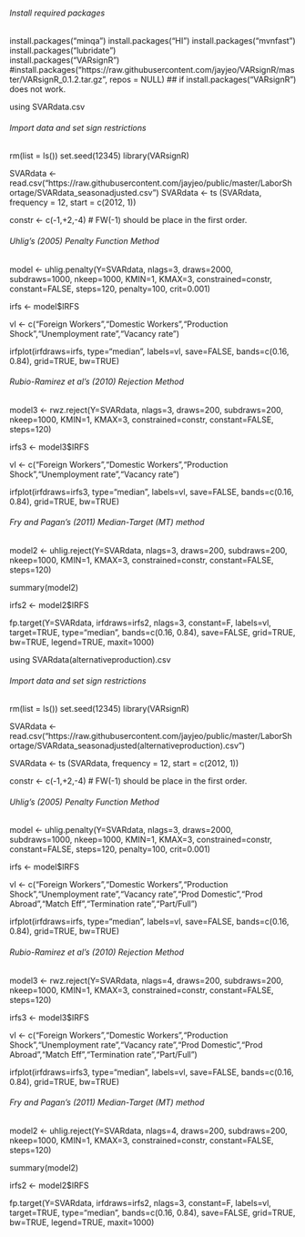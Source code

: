 ###### Install required packages
install.packages("minqa") 
install.packages("HI") 
install.packages("mvnfast")
install.packages("lubridate")  
install.packages("VARsignR")  
#install.packages("https://raw.githubusercontent.com/jayjeo/VARsignR/master/VARsignR_0.1.2.tar.gz", repos = NULL)    ## if install.packages("VARsignR") does not work. 

################## using SVARdata.csv ##################
###### Import data and set sign restrictions

rm(list = ls())
set.seed(12345)
library(VARsignR)

SVARdata <- read.csv("https://raw.githubusercontent.com/jayjeo/public/master/LaborShortage/SVARdata_seasonadjusted.csv")
SVARdata <- ts (SVARdata, frequency = 12, start = c(2012, 1))

constr <- c(-1,+2,-4)  # FW(-1) should be place in the first order. 


###### Uhlig’s (2005) Penalty Function Method

model <- uhlig.penalty(Y=SVARdata, nlags=3, draws=2000, subdraws=1000, nkeep=1000, KMIN=1, KMAX=3, constrained=constr, constant=FALSE, steps=120, penalty=100, crit=0.001)

irfs <- model$IRFS 

vl <- c("Foreign Workers","Domestic Workers","Production Shock","Unemployment rate","Vacancy rate")

irfplot(irfdraws=irfs, type="median", labels=vl, save=FALSE, bands=c(0.16, 0.84), grid=TRUE, bw=TRUE)


###### Rubio-Ramirez et al’s (2010) Rejection Method

model3 <- rwz.reject(Y=SVARdata, nlags=3, draws=200, subdraws=200, nkeep=1000, KMIN=1, KMAX=3, constrained=constr, constant=FALSE, steps=120)

irfs3 <- model3$IRFS

vl <- c("Foreign Workers","Domestic Workers","Production Shock","Unemployment rate","Vacancy rate")

irfplot(irfdraws=irfs3, type="median", labels=vl, save=FALSE, bands=c(0.16, 0.84), grid=TRUE, bw=TRUE)


###### Fry and Pagan’s (2011) Median-Target (MT) method

model2 <- uhlig.reject(Y=SVARdata, nlags=3, draws=200, subdraws=200, nkeep=1000, KMIN=1, KMAX=3, constrained=constr, constant=FALSE, steps=120)

summary(model2)

irfs2 <- model2$IRFS

fp.target(Y=SVARdata, irfdraws=irfs2, nlags=3, constant=F, labels=vl, target=TRUE, type="median", bands=c(0.16, 0.84), save=FALSE, grid=TRUE, bw=TRUE, legend=TRUE, maxit=1000)



################## using SVARdata(alternativeproduction).csv ##################
###### Import data and set sign restrictions

rm(list = ls())
set.seed(12345)
library(VARsignR)

SVARdata <- read.csv("https://raw.githubusercontent.com/jayjeo/public/master/LaborShortage/SVARdata_seasonadjusted(alternativeproduction).csv")

SVARdata <- ts (SVARdata, frequency = 12, start = c(2012, 1))

constr <- c(-1,+2,-4)  # FW(-1) should be place in the first order. 


###### Uhlig’s (2005) Penalty Function Method

model <- uhlig.penalty(Y=SVARdata, nlags=3, draws=2000, subdraws=1000, nkeep=1000, KMIN=1, KMAX=3, constrained=constr, constant=FALSE, steps=120, penalty=100, crit=0.001)

irfs <- model$IRFS 

vl <- c("Foreign Workers","Domestic Workers","Production Shock","Unemployment rate","Vacancy rate","Prod Domestic","Prod Abroad","Match Eff","Termination rate","Part/Full")

irfplot(irfdraws=irfs, type="median", labels=vl, save=FALSE, bands=c(0.16, 0.84), grid=TRUE, bw=TRUE)


###### Rubio-Ramirez et al’s (2010) Rejection Method

model3 <- rwz.reject(Y=SVARdata, nlags=4, draws=200, subdraws=200, nkeep=1000, KMIN=1, KMAX=3, constrained=constr, constant=FALSE, steps=120)

irfs3 <- model3$IRFS

vl <- c("Foreign Workers","Domestic Workers","Production Shock","Unemployment rate","Vacancy rate","Prod Domestic","Prod Abroad","Match Eff","Termination rate","Part/Full")

irfplot(irfdraws=irfs3, type="median", labels=vl, save=FALSE, bands=c(0.16, 0.84), grid=TRUE, bw=TRUE)


###### Fry and Pagan’s (2011) Median-Target (MT) method

model2 <- uhlig.reject(Y=SVARdata, nlags=4, draws=200, subdraws=200, nkeep=1000, KMIN=1, KMAX=3, constrained=constr, constant=FALSE, steps=120)

summary(model2)

irfs2 <- model2$IRFS

fp.target(Y=SVARdata, irfdraws=irfs2, nlags=3, constant=F, labels=vl, target=TRUE, type="median", bands=c(0.16, 0.84), save=FALSE, grid=TRUE, bw=TRUE, legend=TRUE, maxit=1000)



